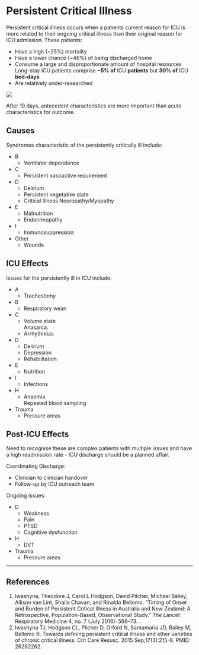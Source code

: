 # Persistent Critical Illness

Persistent critical illness occurs when a patients current reason for ICU is more related to their ongoing critical illness than their original reason for ICU admission. These patients:

* Have a high (~25%) mortality
* Have a lower chance (~46%) of being discharged home
* Consume a large and disproportionate amount of hospital resources\
Long-stay ICU patients comprise **~5% of** ICU **patients** but **30% of** ICU **bed-days**.
* Are relatively under-researched


:::column-margin
![](/resources/pci-auroc.png)

After 10 days, antecedent characteristics are more important than acute characteristics for outcome.

:::


## Causes

Syndromes characteristic of the persistently critically ill include:

* B
	* Ventilator dependence
* C
	* Persistent vasoactive requirement
* D
	* Delirium
	* Persistent vegetative state
	* Critical Illness Neuropathy/Myopathy
* E
	* Malnutrition
	* Endocrinopathy
* I
	* Immunosuppression
* Other
	* Wounds



## ICU Effects

Issues for the persistently ill in ICU include:

* A
	* Trachestomy
* B
	* Respiratory wean
* C
	* Volume state\
	Anasarca.
	* Arrhythmias
* D
	* Delirium
	* Depression
	* Rehabilitation
* E
	* Nutrition
* I
	* Infections
* H
	* Anaemia\
	Repeated blood sampling.
* Trauma
	* Pressure areas

## Post-ICU Effects

:::info
Need to recognise these are complex patients with multiple issues and have a high readmission rate - ICU discharge should be a planned affair.
:::

Coordinating Discharge:

* Clinician to clinician handover
* Follow-up by ICU outreach team


Ongoing issues:

* D
	* Weakness
	* Pain
	* PTSD
	* Cognitive dysfunction
* H
	* DVT
* Trauma
	* Pressure areas

---

## References

1. Iwashyna, Theodore J, Carol L Hodgson, David Pilcher, Michael Bailey, Allison van Lint, Shaila Chavan, and Rinaldo Bellomo. “Timing of Onset and Burden of Persistent Critical Illness in Australia and New Zealand: A Retrospective, Population-Based, Observational Study.” The Lancet Respiratory Medicine 4, no. 7 (July 2016): 566–73. [](https://doi.org/10.1016/S2213-2600(16)30098-4).
2. Iwashyna TJ, Hodgson CL, Pilcher D, Orford N, Santamaria JD, Bailey M, Bellomo R. Towards defining persistent critical illness and other varieties of chronic critical illness. Crit Care Resusc. 2015 Sep;17(3):215-8. PMID: 26282262.
